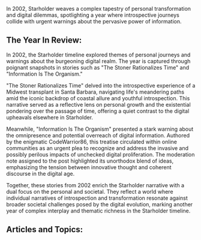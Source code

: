 In 2002, Starholder weaves a complex tapestry of personal transformation and digital dilemmas, spotlighting a year where introspective journeys collide with urgent warnings about the pervasive power of information.


## The Year In Review:
In 2002, the Starholder timeline explored themes of personal journeys and warnings about the burgeoning digital realm. The year is captured through poignant snapshots in stories such as "The Stoner Rationalizes Time" and "Information Is The Organism."

"The Stoner Rationalizes Time" delved into the introspective experience of a Midwest transplant in Santa Barbara, navigating life's meandering paths amid the iconic backdrop of coastal allure and youthful introspection. This narrative served as a reflective lens on personal growth and the existential pondering over the passage of time, offering a quiet contrast to the digital upheavals elsewhere in Starholder.

Meanwhile, "Information Is The Organism" presented a stark warning about the omnipresence and potential overreach of digital information. Authored by the enigmatic CodeWarrior86, this treatise circulated within online communities as an urgent plea to recognize and address the invasive and possibly perilous impacts of unchecked digital proliferation. The moderation note assigned to the post highlighted its unorthodox blend of ideas, emphasizing the tension between innovative thought and coherent discourse in the digital age.

Together, these stories from 2002 enrich the Starholder narrative with a dual focus on the personal and societal. They reflect a world where individual narratives of introspection and transformation resonate against broader societal challenges posed by the digital evolution, marking another year of complex interplay and thematic richness in the Starholder timeline.

## Articles and Topics:

